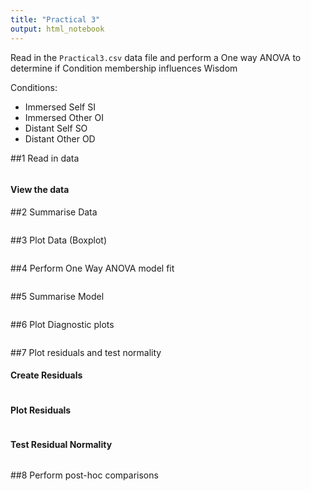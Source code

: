 ---
title: "Practical 3"
output: html_notebook
---

Read in the `Practical3.csv` data file and perform a One way ANOVA to determine if Condition membership influences Wisdom

Conditions: 

- Immersed Self   SI
- Immersed Other  OI
- Distant Self    SO
- Distant Other   OD


##1 Read in data
```{r}

```

#### View the data

##2 Summarise Data
```{r}

```

##3 Plot Data (Boxplot)
```{r}

```

##4 Perform One Way ANOVA model fit
```{r}

```


##5 Summarise Model
```{r}

```

##6 Plot Diagnostic plots
```{r}

```

##7 Plot residuals and test normality

#### Create Residuals
```{r}

```

#### Plot Residuals
```{r}

```

#### Test Residual Normality
```{r}

```


##8 Perform post-hoc comparisons
```{r}

```


